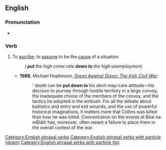 ==English==

===Pronunciation===
* {{audio|En-au-put down to.ogg|Audio (AU)|lang=en}}

===Verb===
{{head|en|verb}}

# {{lb|en|idiomatic}} To [[ascribe]]; to [[assume]] to be the [[cause]] of a situation.
#: ''I '''put''' the high crime rate '''down to''' the high unemployment.''
#: {{syn|en|chalk up to}}
#* '''1988''', Michael Hopkinson, ''[https://books.google.co.in/books?id=BO34AwAAQBAJ&pg=PT382&dq=Collins'+death+can+be+put+down+to+his+devil-may-care+attitude-+his+decision+to+journey+through+hostile+territory+in+a+large+convoy,+the+inadequate+choice+of+the+members+of+the+convoy,+and+the+tactics+he+adopted+in+the+ambush.&hl=en&sa=X&ved=0ahUKEwjYg4ui76rjAhUIVH0KHfgYATcQ6AEIJzAA#v=onepage&q=Collins'%20death%20can%20be%20put%20down%20to%20his%20devil-may-care%20attitude-%20his%20decision%20to%20journey%20through%20hostile%20territory%20in%20a%20large%20convoy%2C%20the%20inadequate%20choice%20of%20the%20members%20of%20the%20convoy%2C%20and%20the%20tactics%20he%20adopted%20in%20the%20ambush.&f=false Green Against Green: The Irish Civil War]'':
#*: {{w|Michael Collins (Irish leader)|Collins}}' death can be '''put down to''' his devil-may-care attitude—his decision to journey through hostile territory in a large convoy, the inadequate choice of the members of the convoy, and the tactics he adopted in the ambush. For all the debate about ballistics and entry and exit wounds, and the use of powerful historical imaginations, it matters more that Collins was killed than how he was killed. Concentration on the events at Béal na mBláth has, moreover, often meant a failure to place them in the overall context of the war.

[[Category:English phrasal verbs]]
[[Category:English phrasal verbs with particle (down)]]
[[Category:English phrasal verbs with particle (to)]]